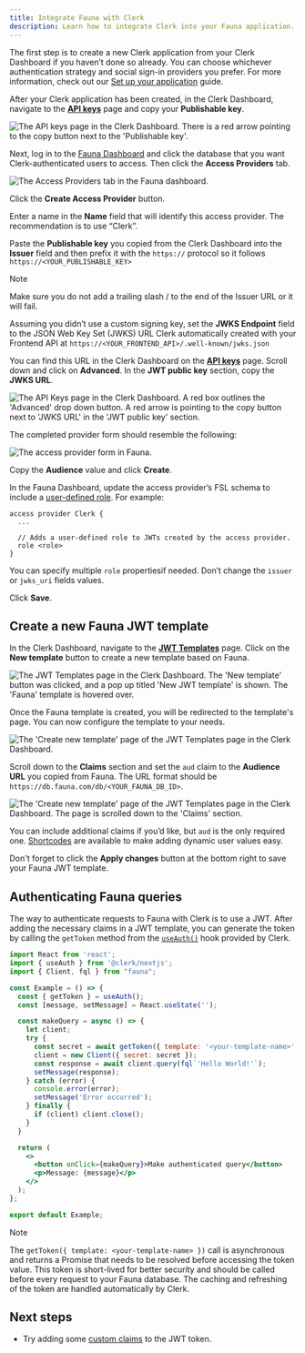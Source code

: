```yaml
---
title: Integrate Fauna with Clerk
description: Learn how to integrate Clerk into your Fauna application.
---
```


The first step is to create a new Clerk application from your Clerk Dashboard if you haven’t done so already. You can choose whichever authentication strategy and social sign-in providers you prefer. For more information, check out our [Set up your application](/docs/quickstarts/setup-clerk) guide.

After your Clerk application has been created, in the Clerk Dashboard, navigate to the **[API keys](https://dashboard.clerk.com/last-active?path=api-keys)** page and copy your **Publishable key**.

![The API keys page in the Clerk Dashboard. There is a red arrow pointing to the copy button next to the 'Publishable key'.](/docs/images/integrations/publishable-key.webp)

Next, log in to the [Fauna Dashboard](https://dashboard.fauna.com/) and click the database that you want Clerk-authenticated users to access. Then click the **Access Providers** tab.

![The Access Providers tab in the Fauna dashboard.](/docs/images/integrations/fauna/security-providers.webp)

Click the **Create Access Provider** button.

Enter a name in the **Name** field that will identify this access provider. The recommendation is to use “Clerk”.

Paste the **Publishable key** you copied from the Clerk Dashboard into the **Issuer** field and then prefix it with the `https://` protocol so it follows `https://<YOUR_PUBLISHABLE_KEY>`

> [!NOTE]
> Make sure you do not add a trailing slash / to the end of the Issuer URL or it will fail.

Assuming you didn’t use a custom signing key, set the **JWKS Endpoint** field to the JSON Web Key Set (JWKS) URL Clerk automatically created with your Frontend API at `https://<YOUR_FRONTEND_API>/.well-known/jwks.json`

You can find this URL in the Clerk Dashboard on the **[API keys](https://dashboard.clerk.com/last-active?path=api-keys)** page. Scroll down and click on **Advanced**. In the **JWT public key** section, copy the **JWKS URL**.

![The API Keys page in the Clerk Dashboard. A red box outlines the 'Advanced' drop down button. A red arrow is pointing to the copy button next to 'JWKS URL' in the 'JWT public key' section.](/docs/images/integrations/jwks-url.webp)

The completed provider form should resemble the following:

![The access provider form in Fauna.](/docs/images/integrations/fauna/new-access-provider.webp)

Copy the **Audience** value and click **Create**.

In the Fauna Dashboard, update the access provider’s FSL schema to include a [user-defined role](https://docs.fauna.com/fauna/current/learn/security/roles/). For example:

```fsl
access provider Clerk {
  ...

  // Adds a user-defined role to JWTs created by the access provider.
  role <role>
}
```

You can specify multiple `role` propertiesif needed. Don’t change the `issuer` or `jwks_uri` fields values.

Click **Save**.

## Create a new Fauna JWT template

In the Clerk Dashboard, navigate to the **[JWT Templates](https://dashboard.clerk.com/last-active?path=jwt-templates)** page. Click on the **New template** button to create a new template based on Fauna.

![The JWT Templates page in the Clerk Dashboard. The 'New template' button was clicked, and a pop up titled 'New JWT template' is shown. The 'Fauna' template is hovered over.](/docs/images/integrations/fauna/jwt-templates.webp)

Once the Fauna template is created, you will be redirected to the template's page. You can now configure the template to your needs.

![The 'Create new template' page of the JWT Templates page in the Clerk Dashboard.](/docs/images/integrations/fauna/create-template.webp)

Scroll down to the **Claims** section and set the `aud` claim to the **Audience URL** you copied from Fauna. The URL format should be `https://db.fauna.com/db/<YOUR_FAUNA_DB_ID>`.

![The 'Create new template' page of the JWT Templates page in the Clerk Dashboard. The page is scrolled down to the 'Claims' section.](/docs/images/integrations/fauna/template-shortcodes.webp)

You can include additional claims if you’d like, but `aud` is the only required one. [Shortcodes](/docs/backend-requests/making/jwt-templates#shortcodes) are available to make adding dynamic user values easy.

Don't forget to click the **Apply changes** button at the bottom right to save your Fauna JWT template.

## Authenticating Fauna queries

The way to authenticate requests to Fauna with Clerk is to use a JWT. After adding the necessary claims in a JWT template, you can generate the token by calling the `getToken` method from the [`useAuth()`](/docs/references/react/use-auth) hook provided by Clerk.

```jsx
import React from 'react';
import { useAuth } from '@clerk/nextjs';
import { Client, fql } from "fauna";

const Example = () => {
  const { getToken } = useAuth();
  const [message, setMessage] = React.useState('');

  const makeQuery = async () => {
    let client;
    try {
      const secret = await getToken({ template: '<your-template-name>' });
      client = new Client({ secret: secret });
      const response = await client.query(fql`'Hello World!'`);
      setMessage(response);
    } catch (error) {
      console.error(error);
      setMessage('Error occurred');
    } finally {
      if (client) client.close();
    }
  }

  return (
    <>
      <button onClick={makeQuery}>Make authenticated query</button>
      <p>Message: {message}</p>
    </>
  );
};

export default Example;
```

> [!NOTE]
> The `getToken({ template: <your-template-name> })` call is asynchronous and returns a Promise that needs to be resolved before accessing the token value. This token is short-lived for better security and should be called before every request to your Fauna database. The caching and refreshing of the token are handled automatically by Clerk.

## Next steps

- Try adding some [custom claims](/docs/backend-requests/making/jwt-templates) to the JWT token.
